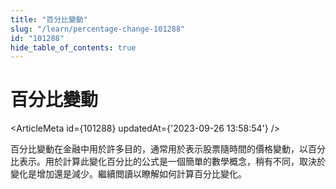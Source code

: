 ```yaml
---
title: "百分比變動"
slug: "/learn/percentage-change-101288"
id: "101288"
hide_table_of_contents: true
---
```



# 百分比變動

<ArticleMeta id={101288} updatedAt={'2023-09-26 13:58:54'} />
<div className='border-solid border-b border-t-0 my-4 border-[var(--ifm-color-gray-300)]' />

百分比變動在金融中用於許多目的，通常用於表示股票隨時間的價格變動，以百分比表示。用於計算此變化百分比的公式是一個簡單的數學概念，稍有不同，取決於變化是增加還是減少。繼續閲讀以瞭解如何計算百分比變化。
